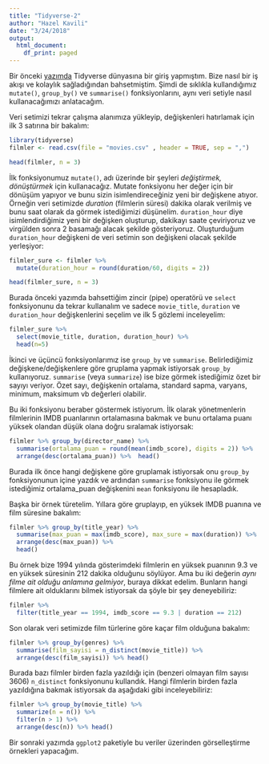 ```yaml
---
title: "Tidyverse-2"
author: "Hazel Kavili"
date: "3/24/2018"
output: 
  html_document:
    df_print: paged
---
```


Bir önceki [yazımda](http://www.veridefteri.com/2018/03/03/tidyverse/) Tidyverse dünyasına bir giriş yapmıştım. Bize nasıl bir iş akışı ve kolaylık sağladığından bahsetmiştim. Şimdi de sıklıkla kullandığımız `mutate()`, `group_by()` ve `summarise()` fonksiyonlarını, aynı veri setiyle nasıl kullanacağımızı anlatacağım.

Veri setimizi tekrar çalışma alanımıza yükleyip, değişkenleri hatırlamak için ilk 3 satırına bir bakalım:
```r
library(tidyverse)
filmler <- read.csv(file = "movies.csv" , header = TRUE, sep = ",") 
```

```r
head(filmler, n = 3)
```

İlk fonksiyonumuz `mutate()`, adı üzerinde bir şeyleri *değiştirmek, dönüştürmek* için kullanacağız. Mutate fonksiyonu her değer için bir dönüşüm yapıyor ve bunu sizin isimlendireceğiniz yeni bir değişkene atıyor. Örneğin veri setimizde *duration* (filmlerin süresi) dakika olarak verilmiş ve bunu saat olarak da görmek istediğimizi düşünelim. `duration_hour` diye isimlendirdiğimiz yeni bir değişken oluşturup, dakikayı saate çeviriyoruz ve virgülden sonra 2 basamağı alacak şekilde gösteriyoruz. Oluşturduğum `duration_hour` değişkeni de veri setimin son değişkeni olacak şekilde yerleşiyor:

```r
filmler_sure <- filmler %>% 
  mutate(duration_hour = round(duration/60, digits = 2)) 

head(filmler_sure, n = 3) 
```

Burada önceki yazımda bahsettiğim zincir (pipe) operatörü ve `select` fonksiyonunu da tekrar kullanalım ve sadece `movie_title`, `duration` ve `duration_hour` değişkenlerini seçelim ve ilk 5 gözlemi inceleyelim: 
```r
filmler_sure %>% 
  select(movie_title, duration, duration_hour) %>% 
  head(n=5) 
```

İkinci ve üçüncü fonksiyonlarımız ise `group_by` ve `summarise`. Belirlediğimiz değişkene/değişkenlere göre gruplama yapmak istiyorsak `group_by` kullanıyoruz. `summarise` (veya `summarize`) ise bize görmek istediğimiz özet bir sayıyı  veriyor. Özet sayı, değişkenin ortalama, standard sapma, varyans, minimum, maksimum vb değerleri olabilir.

Bu iki fonksiyonu beraber göstermek istiyorum. İlk olarak yönetmenlerin filmlerinin IMDB puanlarının ortalamasına bakmak ve bunu ortalama puanı yüksek olandan düşük olana doğru sıralamak istiyorsak:

```r
filmler %>% group_by(director_name) %>% 
  summarise(ortalama_puan = round(mean(imdb_score), digits = 2)) %>% 
  arrange(desc(ortalama_puan)) %>%  head()
```

Burada ilk önce hangi değişkene göre gruplamak istiyorsak onu `group_by` fonksiyonunun içine yazdık ve ardından `summarise` fonksiyonu ile görmek istediğimiz ortalama_puan değişkenini `mean` fonksiyonu ile hesapladık.

Başka bir örnek türetelim. Yıllara göre gruplayıp, en yüksek IMDB puanına ve film süresine bakalım:

```r
filmler %>% group_by(title_year) %>% 
  summarise(max_puan = max(imdb_score), max_sure = max(duration)) %>% 
  arrange(desc(max_puan)) %>%  
  head()
```

Bu örnek bize 1994 yılında gösterimdeki filmlerin en yüksek puanının 9.3 ve en yüksek süresinin 212 dakika olduğunu söylüyor. Ama bu iki değerin *aynı filme ait olduğu anlamına gelmiyor*, buraya dikkat edelim. Bunların hangi filmlere ait olduklarını bilmek istiyorsak da şöyle bir şey deneyebiliriz:

```r
filmler %>% 
  filter(title_year == 1994, imdb_score == 9.3 | duration == 212) 
```

Son olarak veri setimizde film türlerine göre kaçar film olduğuna bakalım:

```r
filmler %>% group_by(genres) %>% 
  summarise(film_sayisi = n_distinct(movie_title)) %>%
  arrange(desc(film_sayisi)) %>% head()
```

Burada bazı filmler birden fazla yazıldığı için (benzeri olmayan film sayısı 3606) `n_distinct` fonksiyonunu kullandık. Hangi filmlerin birden fazla yazıldığına bakmak istiyorsak da aşağıdaki gibi inceleyebiliriz:

```r
filmler %>% group_by(movie_title) %>% 
  summarize(n = n()) %>%
  filter(n > 1) %>% 
  arrange(desc(n)) %>% head()
```

Bir sonraki yazımda `ggplot2` paketiyle bu veriler üzerinden görselleştirme örnekleri yapacağım.